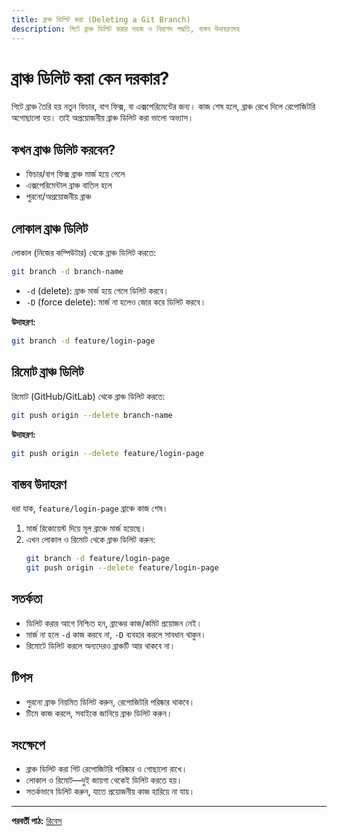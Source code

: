 ```yaml
---
title: ব্রাঞ্চ ডিলিট করা (Deleting a Git Branch)
description: গিটে ব্রাঞ্চ ডিলিট করার সহজ ও নিরাপদ পদ্ধতি, বাস্তব উদাহরণসহ
---
```


# ব্রাঞ্চ ডিলিট করা কেন দরকার?

গিটে ব্রাঞ্চ তৈরি হয় নতুন ফিচার, বাগ ফিক্স, বা এক্সপেরিমেন্টের জন্য। কাজ শেষ হলে, ব্রাঞ্চ রেখে দিলে রেপোজিটরি অগোছালো হয়। তাই অপ্রয়োজনীয় ব্রাঞ্চ ডিলিট করা ভালো অভ্যাস।

## কখন ব্রাঞ্চ ডিলিট করবেন?
- ফিচার/বাগ ফিক্স ব্রাঞ্চ মার্জ হয়ে গেলে
- এক্সপেরিমেন্টাল ব্রাঞ্চ বাতিল হলে
- পুরনো/অপ্রয়োজনীয় ব্রাঞ্চ

## লোকাল ব্রাঞ্চ ডিলিট

লোকাল (নিজের কম্পিউটার) থেকে ব্রাঞ্চ ডিলিট করতে:

```bash
git branch -d branch-name
```

- `-d` (delete): ব্রাঞ্চ মার্জ হয়ে গেলে ডিলিট করবে।
- `-D` (force delete): মার্জ না হলেও জোর করে ডিলিট করবে।

**উদাহরণ:**
```bash
git branch -d feature/login-page
```

## রিমোট ব্রাঞ্চ ডিলিট

রিমোট (GitHub/GitLab) থেকে ব্রাঞ্চ ডিলিট করতে:

```bash
git push origin --delete branch-name
```

**উদাহরণ:**
```bash
git push origin --delete feature/login-page
```

## বাস্তব উদাহরণ

ধরা যাক, `feature/login-page` ব্রাঞ্চে কাজ শেষ।
1. মার্জ রিকোয়েস্ট দিয়ে মূল ব্রাঞ্চে মার্জ হয়েছে।
2. এখন লোকাল ও রিমোট থেকে ব্রাঞ্চ ডিলিট করুন:
   ```bash
   git branch -d feature/login-page
   git push origin --delete feature/login-page
   ```

## সতর্কতা
- ডিলিট করার আগে নিশ্চিত হন, ব্রাঞ্চের কাজ/কমিট প্রয়োজন নেই।
- মার্জ না হলে `-d` কাজ করবে না, `-D` ব্যবহার করলে সাবধান থাকুন।
- রিমোটে ডিলিট করলে অন্যদেরও ব্রাঞ্চটি আর থাকবে না।

## টিপস
- পুরনো ব্রাঞ্চ নিয়মিত ডিলিট করুন, রেপোজিটরি পরিষ্কার থাকবে।
- টিমে কাজ করলে, সবাইকে জানিয়ে ব্রাঞ্চ ডিলিট করুন।

## সংক্ষেপে
- ব্রাঞ্চ ডিলিট করা গিট রেপোজিটরি পরিষ্কার ও গোছালো রাখে।
- লোকাল ও রিমোট—দুই জায়গা থেকেই ডিলিট করতে হয়।
- সতর্কভাবে ডিলিট করুন, যাতে প্রয়োজনীয় কাজ হারিয়ে না যায়।

---

**পরবর্তী পাঠ:** [রিবেস](/dev-ops/git-rebase)

